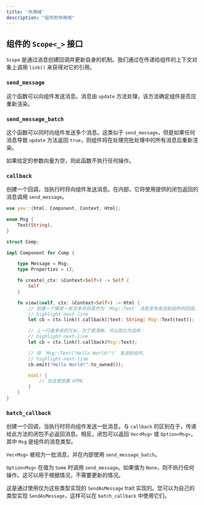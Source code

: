 ```yaml
---
title: '作用域'
description: "组件的作用域"
---
```


## 组件的 `Scope<_>` 接口

`Scope` 是通过消息创建回调并更新自身的机制。我们通过在传递给组件的上下文对象上调用 `link()` 来获得对它的引用。

### `send_message`

这个函数可以向组件发送消息。消息由 `update` 方法处理，该方法确定组件是否应重新渲染。

### `send_message_batch`

这个函数可以同时向组件发送多个消息。这类似于 `send_message`，但是如果任何消息导致 `update` 方法返回 `true`，则组件将在处理完批处理中的所有消息后重新渲染。

如果给定的参数向量为空，则此函数不执行任何操作。

### `callback`

创建一个回调，当执行时将向组件发送消息。在内部，它将使用提供的闭包返回的消息调用 `send_message`。

```rust
use yew::{html, Component, Context, Html};

enum Msg {
    Text(String),
}

struct Comp;

impl Component for Comp {

    type Message = Msg;
    type Properties = ();

    fn create(_ctx: &Context<Self>) -> Self {
        Self
    }

    fn view(&self, ctx: &Context<Self>) -> Html {
        // 创建一个接受一些文本并将其作为 `Msg::Text` 消息变体发送到组件的回调。
        // highlight-next-line
        let cb = ctx.link().callback(|text: String| Msg::Text(text));

        // 上一行是多余的冗长，为了更清晰，可以简化为这样：
        // highlight-next-line
        let cb = ctx.link().callback(Msg::Text);

        // 将 `Msg::Text("Hello World!")` 发送到组件。
        // highlight-next-line
        cb.emit("Hello World!".to_owned());

        html! {
            // 在这里放置 HTML
        }
    }
}
```

### `batch_callback`

创建一个回调，当执行时将向组件发送一批消息。与 `callback` 的区别在于，传递给此方法的闭包不必返回消息。相反，闭包可以返回 `Vec<Msg>` 或 `Option<Msg>`，其中 `Msg` 是组件的消息类型。

`Vec<Msg>` 被视为一批消息，并在内部使用 `send_message_batch`。

`Option<Msg>` 在值为 `Some` 时调用 `send_message`。如果值为 `None`，则不执行任何操作。这可以用于根据情况，不需要更新的情况。

这是通过使用仅为这些类型实现的 `SendAsMessage` trait 实现的。您可以为自己的类型实现 `SendAsMessage`，这样可以在 `batch_callback` 中使用它们。
